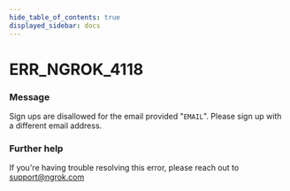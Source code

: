 ```yaml
---
hide_table_of_contents: true
displayed_sidebar: docs
---
```



# ERR_NGROK_4118

### Message

Sign ups are disallowed for the email provided "`EMAIL`". Please sign up with a different email address.

<ErrorDetails error="err_ngrok_4118" />

### Further help

If you're having trouble resolving this error, please reach out to [support@ngrok.com](mailto:support@ngrok.com?subject=Help%20with%20ERR_NGROK_4118)

